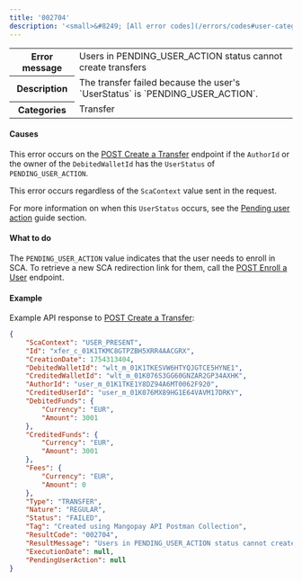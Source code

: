 ```yaml
---
title: '002704'  
description: '<small>&#8249; [All error codes](/errors/codes#user-category)</small>'
---
```

  
<table>
    <tbody>
        <tr>
            <th class="header"><strong>Error message</strong></th>
            <td class="table-content">Users in PENDING_USER_ACTION status cannot create transfers</td>
        </tr>
        <tr>
            <th class="header"><strong>Description</strong></th>
            <td class="table-content">The transfer failed because the user's `UserStatus` is `PENDING_USER_ACTION`.</td>
        </tr>
        <tr>
            <th class="header"><strong>Categories</strong></th>
            <td class="table-content">  
<div class="label">Transfer</div>
</td>
        </tr>
    </tbody>
</table>  

#### Causes  

This error occurs on the [POST Create a Transfer](/api-reference/transfers/create-transfer) endpoint if the `AuthorId` or the owner of the `DebitedWalletId` has the `UserStatus` of `PENDING_USER_ACTION`. 

This error occurs regardless of the `ScaContext` value sent in the request.

For more information on when this `UserStatus` occurs, see the [Pending user action](/guides/sca/users#pending-user-action) guide section.

#### What to do  

The `PENDING_USER_ACTION` value indicates that the user needs to enroll in SCA. To retrieve a new SCA redirection link for them, call the [POST Enroll a User](/api-reference/users/enroll-user) endpoint. 

#### Example 

Example API response to [POST Create a Transfer](/api-reference/transfers/create-transfer): 

```json
{
    "ScaContext": "USER_PRESENT",
    "Id": "xfer_c_01K1TKMC8GTPZBH5XRR4AACGRX",
    "CreationDate": 1754313404,
    "DebitedWalletId": "wlt_m_01K1TKESVW6HTYQJGTCE5HYNE1",
    "CreditedWalletId": "wlt_m_01K076S3GG60GNZAR2GP34AXHK",
    "AuthorId": "user_m_01K1TKE1Y8DZ94A6MT0062F920",
    "CreditedUserId": "user_m_01K076MX89HG1E64VAVM17DRKY",
    "DebitedFunds": {
        "Currency": "EUR",
        "Amount": 3001
    },
    "CreditedFunds": {
        "Currency": "EUR",
        "Amount": 3001
    },
    "Fees": {
        "Currency": "EUR",
        "Amount": 0
    },
    "Type": "TRANSFER",
    "Nature": "REGULAR",
    "Status": "FAILED",
    "Tag": "Created using Mangopay API Postman Collection",
    "ResultCode": "002704",
    "ResultMessage": "Users in PENDING_USER_ACTION status cannot create transfers",
    "ExecutionDate": null,
    "PendingUserAction": null
}
```
